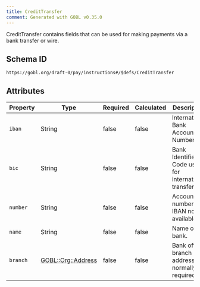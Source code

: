```yaml
---
title: CreditTransfer
comment: Generated with GOBL v0.35.0
---
```


CreditTransfer contains fields that can be used for making payments via a bank transfer or wire.

## Schema ID

`https://gobl.org/draft-0/pay/instructions#/$defs/CreditTransfer`

## Attributes

| Property | Type                                       | Required | Calculated | Description                                            |
|----------|--------------------------------------------|----------|------------|--------------------------------------------------------|
| `iban`   | String                                     | false    | false      | International Bank Account Number                      |
| `bic`    | String                                     | false    | false      | Bank Identifier Code used for international transfers. |
| `number` | String                                     | false    | false      | Account number, if IBAN not available.                 |
| `name`   | String                                     | false    | false      | Name of the bank.                                      |
| `branch` | [GOBL::Org::Address](/draft-0/org/address) | false    | false      | Bank office branch address, not normally required.     |

